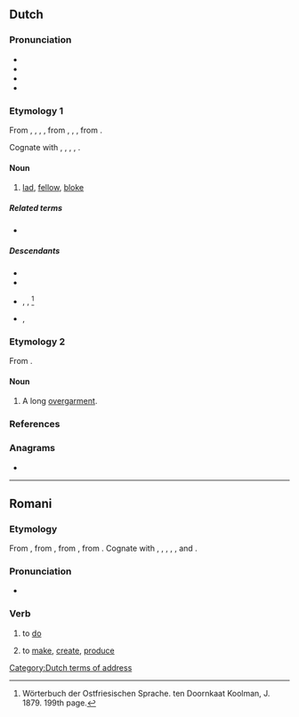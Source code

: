 ==Dutch==

===Pronunciation===
* {{IPA|nl|/ˈkeː.rəl/}}
* {{audio|nl|Nl-kerel.ogg|audio}}
* {{hyphenation|nl|ke|rel}}
* {{rhymes|nl|eːrəl}}

===Etymology 1===
From {{inh|nl|dum|kerel}}, {{m|dum|carel}}, {{m|dum|caerl}}, {{m|dum|kerl}}, from {{inh|nl|odt|*karl}}, {{m|odt|*karal}}, {{m|odt|*keril}}, from {{inh|nl|gem-pro|*karilaz}}.

Cognate with {{cog|de|Kerl}}, {{cog|nds-nl|keerl}}, {{cog|fy|tsjirl}}, {{cog|en|churl}}, {{cog|da|karl}}.

====Noun====
{{nl-noun|m|-s|kereltje}}

# [[lad]], [[fellow]], [[bloke]]

=====Related terms=====
* {{l|nl|Karel}}

=====Descendants=====
* {{desc|af|kêrel}}
* {{desc|gmw-jdt|kääd'l}}
* {{desc|stq|kerel|bor=1}}, {{l|stq|kërel}}, {{l|stq|kërdel}}<ref name="WOS">Wörterbuch der Ostfriesischen Sprache. ten Doornkaat Koolman, J. 1879. 199th page.</ref>
* {{desc|fy|keardel|bor=1}}, {{l|fy|kearel}}

===Etymology 2===
From {{inh|nl|dum|kerle}}. {{etystub|nl}}

====Noun====
{{nl-noun|m|-s|kereltje}}

# {{lb|nl|historical|or|archaic}} A long [[overgarment]].

===References===
<references/>

===Anagrams===
* {{l|nl|rekel}}
[[Category:Dutch terms of address]]
----

==Romani==

===Etymology===
{{root|rom|ine-pro|*kʷer-}}
{{dercat|rom|inc-pro|ine-pro|iir-pro|inh=3}}
{{root|rom|sa|कृ}}
From {{inh|rom|inc-pra|𑀓𑀭𑁂𑀤𑀺}}, from {{inh|rom|inc-ash|𑀓𑀭𑁄𑀢𑀺}}, from {{inh|rom|sa-cls|करोति|tr=karóti}}, from {{inh|tr=kṛṇóti|rom|sa-ved|कृणोति}}. Cognate with {{cog|hi|करना}}, {{cog|pa|ਕਰਨਾ}}, {{cog|ne|गर्नु}}, {{cog|gu|કરવું}}, {{cog|mr|करणे}}, and {{cog|bn|করা}}.

===Pronunciation===
* {{IPA|rom|/ˈke.rel/|/ˈkə.rel/}}

===Verb===
{{rom-verb|el}}

# to [[do]]
#: {{uxi|rom|Na ʒanav so te '''kerav'''.|t=I don't know what to do.}}
# to [[make]], [[create]], [[produce]]
#: {{uxi|rom|Morro dad '''kerdǎs''' o kazàn.|t=My dad made the kettle.}}